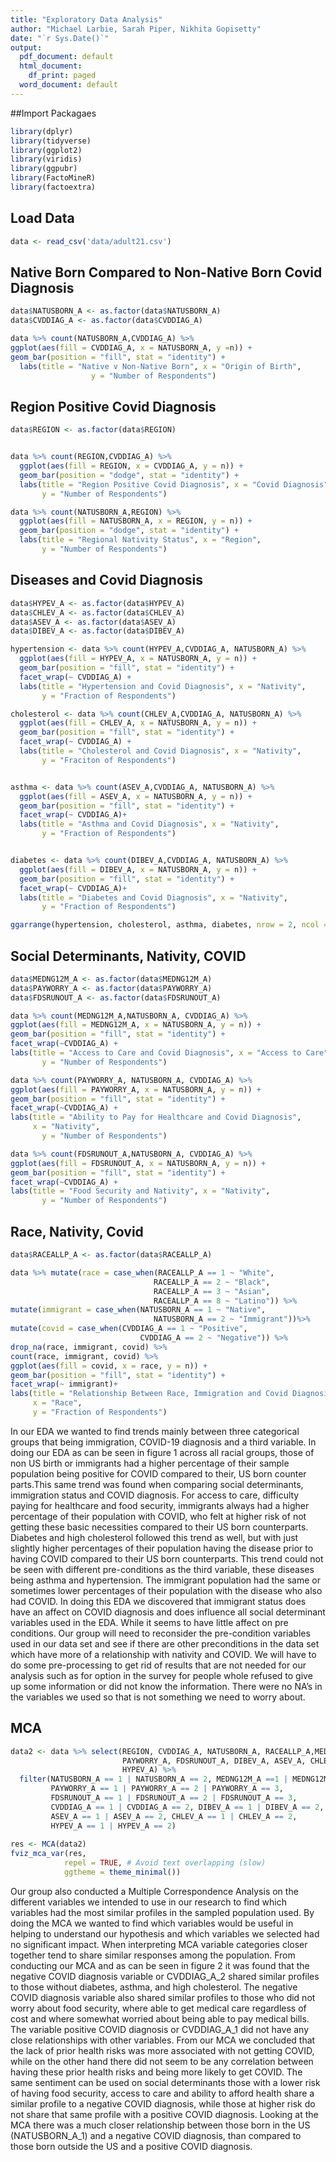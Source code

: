 ```yaml
---
title: "Exploratory Data Analysis"
author: "Michael Larbie, Sarah Piper, Nikhita Gopisetty"
date: "`r Sys.Date()`"
output:
  pdf_document: default
  html_document:
    df_print: paged
  word_document: default
---
```


##Import Packagaes
```r
library(dplyr)
library(tidyverse)
library(ggplot2)
library(viridis)
library(ggpubr)
library(FactoMineR)
library(factoextra)
```

## Load Data
```r
data <- read_csv('data/adult21.csv')
```

## Native Born Compared to Non-Native Born Covid Diagnosis
```r
data$NATUSBORN_A <- as.factor(data$NATUSBORN_A)
data$CVDDIAG_A <- as.factor(data$CVDDIAG_A)

data %>% count(NATUSBORN_A,CVDDIAG_A) %>%
ggplot(aes(fill = CVDDIAG_A, x = NATUSBORN_A, y =n)) +
geom_bar(position = "fill", stat = "identity") + 
  labs(title = "Native v Non-Native Born", x = "Origin of Birth",
                  y = "Number of Respondents")
```

## Region Positive Covid Diagnosis
```r
data$REGION <- as.factor(data$REGION)


data %>% count(REGION,CVDDIAG_A) %>% 
  ggplot(aes(fill = REGION, x = CVDDIAG_A, y = n)) +
  geom_bar(position = "dodge", stat = "identity") +
  labs(title = "Region Positive Covid Diagnosis", x = "Covid Diagnosis",
       y = "Number of Respondents")

data %>% count(NATUSBORN_A,REGION) %>% 
  ggplot(aes(fill = NATUSBORN_A, x = REGION, y = n)) +
  geom_bar(position = "dodge", stat = "identity") +
  labs(title = "Regional Nativity Status", x = "Region",
       y = "Number of Respondents")
```

## Diseases and Covid Diagnosis
```r
data$HYPEV_A <- as.factor(data$HYPEV_A)
data$CHLEV_A <- as.factor(data$CHLEV_A)
data$ASEV_A <- as.factor(data$ASEV_A)
data$DIBEV_A <- as.factor(data$DIBEV_A)

hypertension <- data %>% count(HYPEV_A,CVDDIAG_A, NATUSBORN_A) %>% 
  ggplot(aes(fill = HYPEV_A, x = NATUSBORN_A, y = n)) +
  geom_bar(position = "fill", stat = "identity") +
  facet_wrap(~ CVDDIAG_A) +
  labs(title = "Hypertension and Covid Diagnosis", x = "Nativity",
       y = "Fraction of Respondents")

cholesterol <- data %>% count(CHLEV_A,CVDDIAG_A, NATUSBORN_A) %>% 
  ggplot(aes(fill = CHLEV_A, x = NATUSBORN_A, y = n)) +
  geom_bar(position = "fill", stat = "identity") +
  facet_wrap(~ CVDDIAG_A) +
  labs(title = "Cholesterol and Covid Diagnosis", x = "Nativity",
       y = "Fraciton of Respondents")


asthma <- data %>% count(ASEV_A,CVDDIAG_A, NATUSBORN_A) %>% 
  ggplot(aes(fill = ASEV_A, x = NATUSBORN_A, y = n)) +
  geom_bar(position = "fill", stat = "identity") +
  facet_wrap(~ CVDDIAG_A)+
  labs(title = "Asthma and Covid Diagnosis", x = "Nativity",
       y = "Fraction of Respondents")


diabetes <- data %>% count(DIBEV_A,CVDDIAG_A, NATUSBORN_A) %>% 
  ggplot(aes(fill = DIBEV_A, x = NATUSBORN_A, y = n)) +
  geom_bar(position = "fill", stat = "identity") +
  facet_wrap(~ CVDDIAG_A)+
  labs(title = "Diabetes and Covid Diagnosis", x = "Nativity",
       y = "Fraction of Respondents")

ggarrange(hypertension, cholesterol, asthma, diabetes, nrow = 2, ncol = 2 )
```

## Social Determinants, Nativity, COVID
```r
data$MEDNG12M_A <- as.factor(data$MEDNG12M_A)
data$PAYWORRY_A <- as.factor(data$PAYWORRY_A)
data$FDSRUNOUT_A <- as.factor(data$FDSRUNOUT_A)

data %>% count(MEDNG12M_A,NATUSBORN_A, CVDDIAG_A) %>% 
ggplot(aes(fill = MEDNG12M_A, x = NATUSBORN_A, y = n)) +
geom_bar(position = "fill", stat = "identity") +
facet_wrap(~CVDDIAG_A) +
labs(title = "Access to Care and Covid Diagnosis", x = "Access to Care",
       y = "Number of Respondents")

data %>% count(PAYWORRY_A, NATUSBORN_A, CVDDIAG_A) %>% 
ggplot(aes(fill = PAYWORRY_A, x = NATUSBORN_A, y = n)) +
geom_bar(position = "fill", stat = "identity") +
facet_wrap(~CVDDIAG_A) +
labs(title = "Ability to Pay for Healthcare and Covid Diagnosis", 
     x = "Nativity",
       y = "Number of Respondents")

data %>% count(FDSRUNOUT_A,NATUSBORN_A, CVDDIAG_A) %>% 
ggplot(aes(fill = FDSRUNOUT_A, x = NATUSBORN_A, y = n)) +
geom_bar(position = "fill", stat = "identity") +
facet_wrap(~CVDDIAG_A) +
labs(title = "Food Security and Nativity", x = "Nativity",
       y = "Number of Respondents")
```

## Race, Nativity, Covid
```r
data$RACEALLP_A <- as.factor(data$RACEALLP_A)

data %>% mutate(race = case_when(RACEALLP_A == 1 ~ "White",
                                RACEALLP_A == 2 ~ "Black",
                                RACEALLP_A == 3 ~ "Asian",
                                RACEALLP_A == 8 ~ "Latino")) %>% 
mutate(immigrant = case_when(NATUSBORN_A == 1 ~ "Native",
                                NATUSBORN_A == 2 ~ "Immigrant"))%>%
mutate(covid = case_when(CVDDIAG_A == 1 ~ "Positive",
                             CVDDIAG_A == 2 ~ "Negative")) %>%
drop_na(race, immigrant, covid) %>%
count(race, immigrant, covid) %>%
ggplot(aes(fill = covid, x = race, y = n)) +
geom_bar(position = "fill", stat = "identity") +
facet_wrap(~ immigrant)+
labs(title = "Relationship Between Race, Immigration and Covid Diagnosis", 
     x = "Race",
     y = "Fraction of Respondents")
```
In our EDA we wanted to find trends mainly between three categorical groups that
being immigration, COVID-19 diagnosis and a third variable. In doing our EDA as 
can be seen in figure 1 across all racial groups, those of non US birth or 
immigrants had a higher percentage of their sample population being positive for
COVID compared to their, US born counter parts.This same trend was found when 
comparing social determinants, immigration status and COVID diagnosis. For 
access to care, difficulty paying for healthcare and food security, immigrants 
always had a higher percentage of their population with COVID, who felt at 
higher risk of not getting these basic necessities compared to their US born 
counterparts. Diabetes and high cholesterol followed this trend as well, but 
with just slightly higher percentages of their population having the disease
prior to having COVID compared to their US born counterparts.
This trend could not be seen with different pre-conditions as the 
third variable, these diseases being asthma and hypertension. The immigrant 
population had the same or sometimes lower percentages of their population with 
the disease who also had COVID. In doing this EDA we discovered that immigrant
status does have an affect on COVID diagnosis and does influence all social
determinant variables used in the EDA. While it seems to have little affect on 
pre conditions. Our group will need to reconsider the pre-condition variables 
used in our data set and see if there are other preconditions in the data set
which have more of a relationship with nativity and COVID. We will have to
do some pre-processing to get rid of results that are not needed for our 
analysis such as for option in the survey for people whole refused to give up 
some information or did not know the information. There were no NA's in the
variables we used so that is not something we need to worry about.

## MCA
```r
data2 <- data %>% select(REGION, CVDDIAG_A, NATUSBORN_A, RACEALLP_A,MEDNG12M_A,
                         PAYWORRY_A, FDSRUNOUT_A, DIBEV_A, ASEV_A, CHLEV_A,
                         HYPEV_A) %>% 
  filter(NATUSBORN_A == 1 | NATUSBORN_A == 2, MEDNG12M_A ==1 | MEDNG12M_A == 2,
         PAYWORRY_A == 1 | PAYWORRY_A == 2 | PAYWORRY_A == 3, 
         FDSRUNOUT_A == 1 | FDSRUNOUT_A == 2 | FDSRUNOUT_A == 3,
         CVDDIAG_A == 1 | CVDDIAG_A == 2, DIBEV_A == 1 | DIBEV_A == 2,
         ASEV_A == 1 | ASEV_A == 2, CHLEV_A == 1 | CHLEV_A == 2, 
         HYPEV_A == 1 | HYPEV_A == 2)
  
res <- MCA(data2)
fviz_mca_var(res, 
            repel = TRUE, # Avoid text overlapping (slow)
            ggtheme = theme_minimal())

```

Our group also conducted a Multiple Correspondence Analysis on the different 
variables we intended to use in our research to find which variables had the 
most similar profiles in the sampled population used. By doing the MCA we 
wanted to find which variables would be useful in helping to understand our 
hypothesis and which variables we selected had no significant impact. When 
interpreting MCA variable categories closer together tend to share similar 
responses among the population. From conducting our MCA and as can be seen in 
figure 2 it was found that the negative COVID diagnosis variable or CVDDIAG_A_2 
shared similar profiles to those without diabetes, asthma, and high cholesterol.
The negative COVID diagnosis variable also shared similar profiles to those 
who did not worry about food security, where able to get medical care
regardless of cost and where somewhat worried about being able to pay medical
bills. The variable positive COVID diagnosis or CVDDIAG_A_1 did not have any 
close relationships with other variables. From our MCA we concluded that the 
lack of prior health risks was more associated with not getting COVID, while on
the other hand there did not seem to be any correlation between having these 
prior health risks and being more likely to get COVID. The same sentiment can be
used on social determinants those with a lower risk of having food security,
access to care and ability to afford health share a similar profile to a 
negative COVID diagnosis, while those at higher risk do not share that same
profile with a positive COVID diagnosis. Looking at the MCA there was a much
closer relationship between those born in the US (NATUSBORN_A_1) and a negative
COVID diagnosis, than compared to those born outside the US and a positive 
COVID diagnosis.
